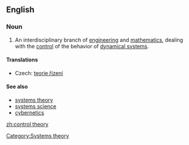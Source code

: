 ==English==
{{wikipedia}}

===Noun===
{{en-noun|control theor|ies|-}}

# An interdisciplinary branch of [[engineering]] and [[mathematics]], dealing with the [[control]] of the behavior of [[dynamical system]]s.

====Translations====
{{trans-top|branch of engineering and mathematics}}
* Czech: [[teorie řízení]] {{n}}
{{trans-mid}}
{{trans-bottom}}

====See also====
* [[systems theory]]
* [[systems science]]
* [[cybernetics]]

[[Category:Systems theory]]

[[zh:control theory]]